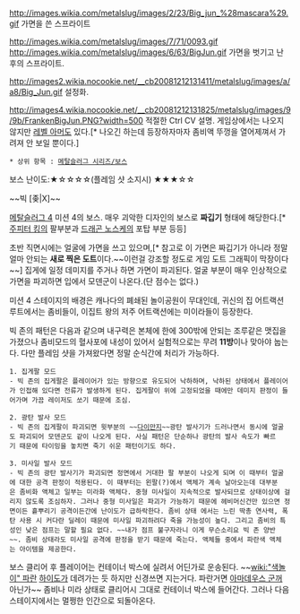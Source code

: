 http://images.wikia.com/metalslug/images/2/23/Big_jun_%28mascara%29.gif
가면을 쓴 스프라이트

http://images.wikia.com/metalslug/images/7/71/0093.gif http://images.wikia.com/metalslug/images/6/63/BigJun.gif
가면을 벗기고 난 후의 스프라이트.

http://images2.wikia.nocookie.net/__cb20081212131411/metalslug/images/a/a8/Big_Jun.gif
설정화.

http://images4.wikia.nocookie.net/__cb20081212131825/metalslug/images/9/9b/FrankenBigJun.PNG?width=500
적절한 Ctrl CV 설명. 게임상에서는 나오지 않지만 [[레벨 아머]]도 있다.[* 나오긴 하는데 등장하자마자 좀비액 뚜껑을 열어제껴서 가려져 안 보일 뿐이다.]

 * 상위 항목 : [[메탈슬러그 시리즈/보스]]
보스 난이도:★☆☆☆☆(플레임 샷 소지시) ★★★☆☆

~~빅 [좆|X]~~

[[메탈슬러그 4]] 미션 4의 보스. 매우 괴악한 디자인의 보스로 '''짜깁기''' 형태에 해당한다.[* [[주피터 킹]]의 팔부분과 [[드래곤 노스케]]의 포탑 부분 등등]

초반 직면시에는 얼굴에 가면을 쓰고 있으며,[* 참고로 이 가면은 짜깁기가 아니라 정말 얼마 안되는 '''새로 찍은 도트'''이다.~~이런걸 강조할 정도로 게임 도트 그래픽이 막장이다~~] 집게에 일정 데미지를 주거나 하면 가면이 파괴된다. 얼굴 부분이 매우 인상적으로 가면을 파괴하면 입에서 모덴군이 나온다.(단 점수는 없다.)

미션 4 스테이지의 배경은 캐나다의 폐쇄된 놀이공원이 무대인데, 귀신의 집 어트랙션 루트에서는 좀비들이, 이집트 왕의 저주 어트랙션에는 미이라들이 등장한다.

빅 존의 패턴은 다음과 같으며 내구력은 본체에 한에 300밖에 안되는 조루같은 맷집을 가졌으나 좀비모드의 혈사포에 내성이 있어서 실험적으로는 무려 '''11방'''이나 맞아야 눕는다. 다만 플레임 샷을 가져왔다면 정말 순식간에 처리가 가능하다.

 1. 집게팔 모드
 - 빅 존의 집게팔은 플레이어가 있는 방향으로 유도되어 낙하하며, 낙하된 상태에서 플레이어가 인접해 있다면 전류가 발생하게 된다. 집게팔이 위에 고정되었을 때에만 데미지 판정이 들어가며 가끔 레이저도 쏘기 때문에 조심.

 2. 광탄 발사 모드
 - 빅 존의 집게팔이 파괴되면 윗부분의 ~~[[다이만지]]~~광탄 발사기가 드러나면서 동시에 얼굴도 파괴되어 모덴군도 같이 나오게 된다. 사실 패턴은 단순하나 광탄의 발사 속도가 빠르기 때문에 타이밍을 놓치면 죽기 쉬운 패턴이기도 하다.

 3. 미사일 발사 모드
 - 빅 존의 광탄 발사기가 파괴되면 정면에서 거대한 팔 부분이 나오게 되며 이 때부터 얼굴에 대한 공격 판정이 적용된다. 이 때부터는 왼팔(?)에서 액체가 계속 날아오는데 대부분은 좀비화 액체고 일부는 미라화 액체다. 중형 미사일이 지속적으로 발사되므로 상태이상에 걸리지 않도록 조심하자. 그러나 중형 미사일은 파괴가 가능하기 때문에 헤비머신건만 있으면 정면이든 흩뿌리기 공격이든간에 난이도가 급하락한다. 좀비 상태 에서는 느린 딱총 연사력, 폭탄 사용 시 커다란 딜레이 때문에 미사일 파괴하려다 죽을 가능성이 높다. 그리고 좀비의 특성인 낮은 점프는 말할 필요 없다. ~~내가 점프 불구자라니 이게 무슨소리요 빅 존 양반~~. 좀비 상태라도 미사일 공격에 판정을 받기 때문에 죽는다. 액체들 중에서 파란색 액체는 아이템을 제공한다.

보스 클리어 후 플레이어는 컨테이너 박스에 실려서 어딘가로 운송된다. ~~[[wiki:"색놀이" 파란]] [[하이도]]가 데려가는 듯 하지만 신경쓰면 지는거다. 파란거면 [[아마데우스 군]]꺼 아닌가~~ 좀비나 미라 상태로 클리어시 그대로 컨테이너 박스에 들어간다. 그러나 다음 스테이지에서는 멀쩡한 인간으로 되돌아온다.
